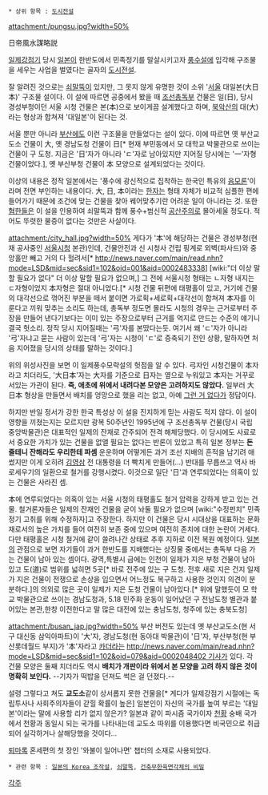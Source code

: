  * 상위 항목 : [[도시전설]]


attachment:/pungsu.jpg?width=50%

日帝風水謀略説


[[일제강점기]] 당시 [[일본]]이 한반도에서 민족정기를 말살시키고자 [[풍수]]설에 입각해 구조물을 세우는 사업을 벌였다는 골자의 [[도시전설]].

잘 알려진 것으로는 [[쇠말뚝]]이 있지만, 그 못지 않게 유명한 것이 소위 '[[서울]] 대일본(大日本)' 구조물 설이다. 이 설에 따르면 공중에서 봤을 때 [[조선총독부]] 건물은 일(日), 당시 경성부청이던 서울 시청 건물은 본(本)으로 보이게끔 설계했다고 하며, [[북악산]]의 대(大)라는 형상과 합쳐져 '대일본'이 된다는 것.

서울 뿐만 아니라 [[부산]]에도 이런 구조물을 만들었다는 설이 있다. 이에 따르면 옛 부산교도소 건물이 大, 옛 경남도청 건물이 日[* 현재 부민동에서 모 대학교 박물관으로 쓰이는 건물이 구 도청. 지금은 '日'자가 아니라 'ㄷ'자로 남아있지만 지어질 당시에는 '一'자형 건물이었다.], 옛 부산부청 건물이 本 모양으로 설계되었다는 것이다.

이상의 내용은 정작 일본에서는 '풍수에 광신적으로 집착하는 한국인 특유의 [[음모론]]'이라며 전면 부인하는 내용이다. 大, 日, 本이라는 [[한자]]는 형태 자체가 비교적 심플한 편에 들어가기 때문에 조건에 맞는 건물을 찾아 꿰어맞추기란 어려운 일이 아니라는 것. 또한 [[혐한]]들은 이 설을 인용하여 쇠말뚝과 함께 풍수+범신적 [[공산주의]]로 몰아세울 정도다. 적어도 뚜렷한 물증이 없다는 것만은 사실이다.

attachment:/city_hall.jpg?width=50%
게다가 '本'에 해당하는 건물은 경성부청(현재 공사중인 [[서울시청]] 본관)인데, 건물안전과 신 시청사 건립 핑계로 외벽(파사드)와 중앙홀만 빼고 거의 다 헐려서[* http://news.naver.com/main/read.nhn?mode=LSD&mid=sec&sid1=102&oid=001&aid=0002483338] [wiki:"더 이상 말할 필요가 없다" 더 이상 말할 필요가 없으며,] 그 전에 서울시청 형태는 ㄴ자형 내지는 ㄷ자형이었지 本자형은 절대 아니었다.[* 시청 건물 뒤편에 태평홀이 있고, 거기에 건물의 대각선으로 꺾어진 부분을 떼서 붙이면 가로획+세로획+대각선이 합쳐져 本자를 이룬다고 끼워 맞추는 소리도 하는데, 총독부 정도면 몰라도 시청의 경우는 근거로부터 주장을 만들어 낸다기보다는 이미 있는 주장으로부터 근거를 억지로 만드는 수준의 얘기니 결국 헛소리. 정작 당시 지어질때는 '弓'자를 본땄다는듯. 여기서 왜 'ㄷ'자가 아니라 '弓'자냐고 묻는 사람이 있는데 '弓'자는 시청이 'ㄷ'로 증축되기 전인 상황, 말하자면 처음 지어졌을 당시의 상태를 말하는 것이다.]

위의 위성사진을 보면 이 일제풍수모략설의 헛점을 알 수 있다. 弓자인 시청건물이 本자라고 치더라도, '大日本'자는 大자를 기준으로 日자는 옆으로 누워있고 本자는 거꾸로 서있는 가관이 된다. '''즉, 애초에 위에서 내려다본 모양은 고려하지도 않았다.''' 일부러 大日本 형상을 만들면서 배치를 엉망으로 했을 리는 없고, 아예 [[그런 거 없다]]가 정답이다.

하지만 반일 정서가 강한 한국 특성상 이 설을 진지하게 믿는 사람도 적지 않다. 이 설이 영향을 끼쳤는지는 모르지만 광복 50주년인 1995년에 구 조선총독부 건물(당시 국립 중앙박물관)은 대표적인 일제의 잔재로 간주되어 전격 해체당했다. 이 당시에도 사료로서 중요한 가치가 있는 건물을 없앨 필요는 없다는 반론이 있었고 특히 일본 정부는 '''돈 줄테니 잔해라도 우리한테 파셈''' 운운하며 어떻게든 과거 조선 지배의 흔적을 남기려 애썼지만 이게 오히려 [[김영삼]] 전 대통령을 더 빡치게 만들어(…) 반대를 무릅쓰고 역사 바로세우기의 일환으로 철거를 강행시켰다. 이것으로 일단 '日'과 연루되었다는 의혹이 있는 건물은 사라진 셈.

本에 연루되었다는 의혹이 있는 서울 시청의 태평홀도 철거 압력을 강하게 받고 있는 건물. 철거론자들은 일제의 잔재인 건물을 굳이 놔둘 필요가 없으며 [wiki:"수정펀치" 민족 정기 고취를 위해 수정하자]고 주장한다. 하지만 이 건물은 당시 시대상을 대표하는 문화재로서의 높은 가치를 들어 여전히 보존 중에 있으며 여전히 존치에 대한 논란이 거세다. 다만 태평홀은 시청 철거에 같이 쓸려나간 상태로 추후 지하로 이전 복원 예정이다. [[일본]]의 관점으로 보면 자기들이 과거 한반도를 지배했다는 상징물 중에서는 총독부 다음 가는 건물이 남아 있는 셈이다. 광역,특별시 급에는 인천이 일제가 지은 부청 건물이 남아있고 도(道)로 범위를 넓히면 5곳[* 바로 전주에 있는 구 도청. 전후 새로 지은 건지 일제가 지은 건물이 전쟁으로 손상을 입으면서 어느정도 복구하고 사용한 것인지 의견이 분분하다.]의 의외로 많은 곳이 일제가 지은 도청 건물이 남아있다.[* 위에 말했듯이 모 학교 박물관으로 쓰이는 경남도청과, 5.18 민주화 운동이 일어났던 구 전남도청 별관과 붙어있는 본관,한창 이전한다고 말 많은 대전에 있는 충남도청, 청주에 있는 충북도청]

attachment:/busan_jap.jpg?width=50%
부산 버전도 있는데 옛 부산교도소(현 서구 대신동 삼익아파트)이 '大'자, 경남도청(현 동아대 박물관)이 '日'자, 부산부청(현 부산롯데월드 부지)가 '本'자라고 [[카더라]]는 [[http://news.naver.com/main/read.nhn?mode=LSD&mid=sec&sid1=102&oid=079&aid=0002048402 기사]]가 있다. 각 건물 모양은 둘째 치더라도 역시 '''배치가 개판이라 위에서 본 모양을 고려 하지 않은 것이 명확히 보인다.''' --기자가 떡밥을 던져도 썩은 걸 던졌다.-- 

설령 그렇다고 쳐도 '''교도소'''같이 상서롭지 못한 건물을[* 게다가 일제강점기 시절에는 독립투사나 사회주의자들이 갇힐 확률이 높은] 일본인이 자신의 국가를 높여 부르는 '대일본'이라는 말에 사용할 리가 없지 않은가? 일본과 같이 파시즘 국가이자 [[천황]] 숭배 국가에서 천황과 동일시 되는 국가를 나타내는데 교도소 따위를 이용했다면 비국민으로 취급되어 실각하거나 살해당했을 것이다...

[[퇴마록]] 혼세편의 첫 장인 '와불이 일어나면' 챕터의 소재로 사용되었다.


 * 관련 항목 : [[일본의 Korea 조작설]], [[쇠말뚝]], [[건축무한육면각체의 비밀]]




[[각주]]
